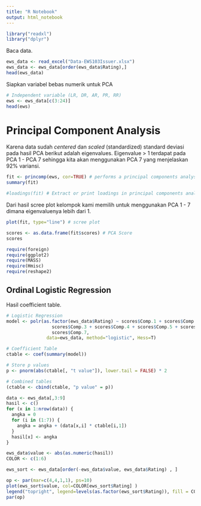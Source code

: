 ```yaml
---
title: "R Notebook"
output: html_notebook
---
```


```r
library("readxl")
library("dplyr")
```

Baca data.
```r
ews_data <- read_excel("Data-EWS103Issuer.xlsx")
ews_data <- ews_data[order(ews_data$Rating),] 
head(ews_data)
```

Siapkan variabel bebas numerik untuk PCA
```r
# Independent variable (LR, DR, AR, PR, RR)
ews <- ews_data[c(3:24)]
head(ews)
```

# Principal Component Analysis
Karena data sudah _centered_ dan _scaled_ (standardized) standard deviasi pada hasil PCA berikut adalah eigenvalues. Eigenvalue > 1 terdapat pada PCA 1 - PCA 7 sehingga kita akan menggunakan PCA 7 yang menjelaskan 92% variansi.
```r
fit <- princomp(ews, cor=TRUE) # performs a principal components analysis
summary(fit)
```

```r
#loadings(fit) # Extract or print loadings in principal components analysis
```

Dari hasil scree plot kelompok kami memilih untuk menggunakan PCA 1 - 7 dimana eigenvaluenya lebih dari 1.
```r
plot(fit, type="line") # scree plot
```

```r
scores <- as.data.frame(fit$scores) # PCA Score
scores
```

```r
require(foreign)
require(ggplot2)
require(MASS)
require(Hmisc)
require(reshape2)
```

## Ordinal Logistic Regression
Hasil coefficient table.
```r
# Logistic Regression
model <- polr(as.factor(ews_data$Rating) ~ scores$Comp.1 + scores$Comp.2 +
                 scores$Comp.3 + scores$Comp.4 + scores$Comp.5 + scores$Comp.6 +
                 scores$Comp.7, 
               data=ews_data, method="logistic", Hess=T)

# Coefficient Table
ctable <- coef(summary(model))

# Store p values
p <- pnorm(abs(ctable[, "t value"]), lower.tail = FALSE) * 2

# Combined tables
(ctable <- cbind(ctable, "p value" = p))
```

```r
data <- ews_data[,3:9]
hasil <- c()
for (x in 1:nrow(data)) {
  angka = 0
  for (i in (1:7)) {
    angka = angka + (data[x,i] * ctable[i,1])
  }
  hasil[x] <- angka
}

ews_data$value <- abs(as.numeric(hasil))
COLOR <- c(1:6)

ews_sort <- ews_data[order(-ews_data$value, ews_data$Rating) , ]

op <- par(mar=c(4,4,1,1), ps=10)
plot(ews_sort$value, col=COLOR[ews_sort$Rating] )
legend("topright", legend=levels(as.factor(ews_sort$Rating)), fill = COLOR, border=COLOR)
par(op)
```